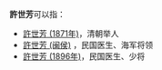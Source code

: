 '''許世芳'''可以指：
* [[許世芳_(1871年)|許世芳 (1871年)]]，清朝举人
* [[許世芳_(闽侯)|許世芳 (闽侯)]]<!--出生日期有争议，可能为1880年、1884年、1885年-->，民国医生、海军将领
* [[許世芳_(1896年)|許世芳 (1896年)]]，民国医生、少将

{{disambig}}